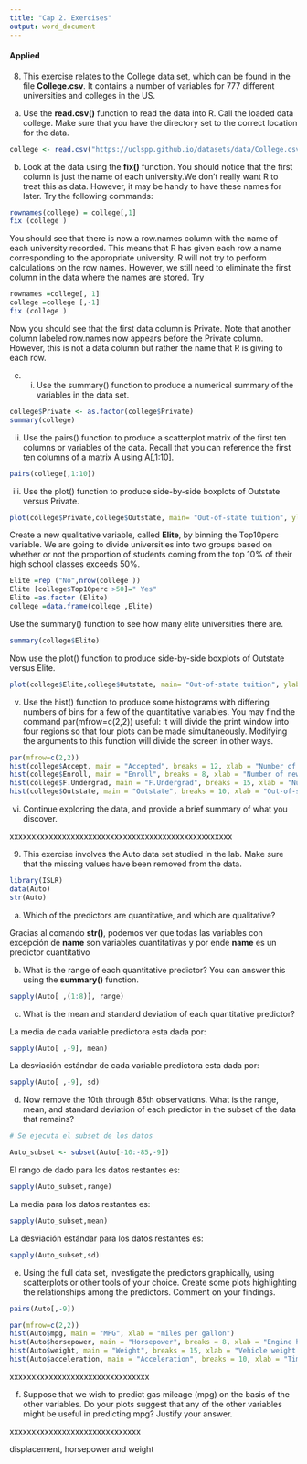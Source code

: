 ```yaml
---
title: "Cap 2. Exercises"
output: word_document
---
```



#### Applied


8. This exercise relates to the College data set, which can be found in
the file **College.csv**. It contains a number of variables for 777 different universities and colleges in the US.

a) Use the **read.csv()** function to read the data into R. Call the
loaded data college. Make sure that you have the directory set
to the correct location for the data.

```r
college <- read.csv("https://uclspp.github.io/datasets/data/College.csv")
```


(b) Look at the data using the **fix()** function. You should notice
that the first column is just the name of each university.We don’t
really want R to treat this as data. However, it may be handy to
have these names for later. Try the following commands:

```r
rownames(college) = college[,1]
fix (college )
```

You should see that there is now a row.names column with the
name of each university recorded. This means that R has given
each row a name corresponding to the appropriate university. R
will not try to perform calculations on the row names. However,
we still need to eliminate the first column in the data where the
names are stored. Try

```r
rownames =college[, 1]
college =college [,-1]
fix (college )
```

Now you should see that the first data column is Private. Note
that another column labeled row.names now appears before the
Private column. However, this is not a data column but rather
the name that R is giving to each row.

(c) i. Use the summary() function to produce a numerical summary
of the variables in the data set.


```r
college$Private <- as.factor(college$Private)
summary(college)
```
ii. Use the pairs() function to produce a scatterplot matrix of
the first ten columns or variables of the data. Recall that
you can reference the first ten columns of a matrix A using
A[,1:10].

```r
pairs(college[,1:10])
```
iii. Use the plot() function to produce side-by-side boxplots of
Outstate versus Private.


```r

plot(college$Private,college$Outstate, main= "Out-of-state tuition", ylab= "Outstate", xlab= "Private")
```

Create a new qualitative variable, called **Elite**, by binning the Top10perc variable. We are going to divide universities into two groups based on whether or not the proportion of students coming from the top 10% of their high school
classes exceeds 50%.
```r

Elite =rep ("No",nrow(college ))
Elite [college$Top10perc >50]=" Yes"
Elite =as.factor (Elite)
college =data.frame(college ,Elite)

```

Use the summary() function to see how many elite universities there are.

```r
summary(college$Elite)
```
Now use the plot() function to produce
side-by-side boxplots of Outstate versus Elite.

```r
plot(college$Elite,college$Outstate, main= "Out-of-state tuition", ylab= "Outstate", xlab= "Elite")
```

v. Use the hist() function to produce some histograms with differing numbers of bins for a few of the quantitative variables. You may find the command par(mfrow=c(2,2)) useful:
it will divide the print window into four regions so that four plots can be made simultaneously. Modifying the arguments
to this function will divide the screen in other ways.


```r
par(mfrow=c(2,2))
hist(college$Accept, main = "Accepted", breaks = 12, xlab = "Number of applicants accepted")
hist(college$Enroll, main = "Enroll", breaks = 8, xlab = "Number of new students enrolled")
hist(college$F.Undergrad, main = "F.Undergrad", breaks = 15, xlab = "Number of full-time undergraduates")
hist(college$Outstate, main = "Outstate", breaks = 10, xlab = "Out-of-state tuition")

```
vi. Continue exploring the data, and provide a brief summary
of what you discover.


xxxxxxxxxxxxxxxxxxxxxxxxxxxxxxxxxxxxxxxxxxxxxxxxxxx

9. This exercise involves the Auto data set studied in the lab. Make sure
that the missing values have been removed from the data.

```r
library(ISLR)
data(Auto)
str(Auto)
```

(a) Which of the predictors are quantitative, and which are qualitative?

Gracias al comando **str()**, podemos ver que todas las variables con excepción de **name** son variables cuantitativas y por ende **name** es un predictor cuantitativo 

(b) What is the range of each quantitative predictor? You can answer
this using the **summary()** function.

```r
sapply(Auto[ ,(1:8)], range)
```

(c) What is the mean and standard deviation of each quantitative
predictor?

La media de cada variable predictora esta dada por:

```r
sapply(Auto[ ,-9], mean)
```
La desviación estándar de cada variable predictora esta dada por:

```r
sapply(Auto[ ,-9], sd)
```


(d) Now remove the 10th through 85th observations. What is the
range, mean, and standard deviation of each predictor in the
subset of the data that remains?

```r
# Se ejecuta el subset de los datos

Auto_subset <- subset(Auto[-10:-85,-9])
```

El rango de dado para los datos restantes es:

```r

sapply(Auto_subset,range)

```

La media para los datos restantes es:

```r

sapply(Auto_subset,mean)

```

La desviación estándar para los datos restantes es:

```r

sapply(Auto_subset,sd)

```


(e) Using the full data set, investigate the predictors graphically,
using scatterplots or other tools of your choice. Create some plots
highlighting the relationships among the predictors. Comment
on your findings.

```r
pairs(Auto[,-9])
```

```r
par(mfrow=c(2,2))
hist(Auto$mpg, main = "MPG", xlab = "miles per gallon")
hist(Auto$horsepower, main = "Horsepower", breaks = 8, xlab = "Engine horsepower")
hist(Auto$weight, main = "Weight", breaks = 15, xlab = "Vehicle weight (lbs.)")
hist(Auto$acceleration, main = "Acceleration", breaks = 10, xlab = "Time to accelerate from 0 to 60 mph (sec.)")

```
xxxxxxxxxxxxxxxxxxxxxxxxxxxxxxxx

(f) Suppose that we wish to predict gas mileage (mpg) on the basis
of the other variables. Do your plots suggest that any of the
other variables might be useful in predicting mpg? Justify your
answer.

xxxxxxxxxxxxxxxxxxxxxxxxxxxxxx

displacement, horsepower and weight
